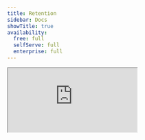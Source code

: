 ```yaml
---
title: Retention
sidebar: Docs
showTitle: true
availability:
  free: full
  selfServe: full
  enterprise: full
---
```


<iframe 
    src="https://www.youtube-nocookie.com/embed/2jQco8hEvTI?start=658"
    className="rounded shadow-xl"
/>

Retention shows you how many users return during subsequent periods. It's useful for answering questions like:

- Are new sign ups coming back to use your product after trying it?
- Is a new feature or user experience getting people to return? 
- What type of user retains the best?

Retention insights are also a vital tool for evaluating whether you've [achieved product-market fit](/founders/product-market-fit-game).

## Creating a retention insight

<ProductScreenshot
    imageLight = {"https://res.cloudinary.com/dmukukwp6/image/upload/retention_f69d5f3c7c.png"} 
    imageDark = {"https://res.cloudinary.com/dmukukwp6/image/upload/retention_dark_51d858a4d0.png"}
    alt="Retention config" 
    classes="rounded"
/>

Retention insights support both [events](/docs/data/events) and [actions](/docs/data/actions).

When you create a retention insight, you're defining two things:

1. A start event - an event or action that determines if the user or group should be included in the retention cohorts.
2. A return event - an event or action that the same user or group *returns* to perform. This tells us if they were *retained*.

It often, but not always, makes sense to use the same event or action for both.

<ProductScreenshot
    imageLight = {"https://res.cloudinary.com/dmukukwp6/image/upload/retention_product_interactions_light_5deef6c314.png"} 
    imageDark = {"https://res.cloudinary.com/dmukukwp6/image/upload/retention_product_interactions_dark_d3c93467e9.png"}
    alt="Retention config" 
    classes="rounded"
/>

In the example above, we use an action called **Product Interactions** for both. We group by **Unique users** and chose users who did the **Product Interactions** action for the first time during a seven-week period.

You can also:

- Analyze retention for groups of users, such as all users in the same organization, company, or account. This is useful if your customers are companies with many users, but not all of them are active. This [requires group analytics](/docs/product-analytics/group-analytics).

- Define the retention period by any number of hours, days, weeks, or months. To analyze retention across a whole year, for example, you should configure your insight to say "in the last 12 months".

- Filter your retention insights using filter groups, such as event properties (country, device, etc.), person properties (job title, company name, etc.), feature flags (users who have a flag enabled), and existing [cohorts](/docs/data/cohorts) (pre-defined groups of users).

- Choose between **first time** and **recurring** retention. **Recurring retention** counts a user or group as part of a cohort if they performed the start event during that time period, irrespective of if it was their first time or not. **First time retention** only counts a user or group as part of the cohort if it was their first time performing the start event.

- Add [breakdowns](#breakdowns) to see how retention varies across different properties.

- Set up a bunch more [advanced calculation options](#retention-calculation-options) like relative retention.

## Understanding retention insights

Retention insights are visualized in two ways:

1. A **retention graph**, where each cohorts retention is rendered in a comparable line or bar graph.
2. A **cohort retention table**, where the same data is shown in a table.

By default, both show the percentage of users who retained in each cohort relative to 'Week 0'.

<ProductScreenshot
    imageLight = {"https://res.cloudinary.com/dmukukwp6/image/upload/retention_light_805120c74c.png"} 
    imageDark = {"https://res.cloudinary.com/dmukukwp6/image/upload/retention_dark_c319006162.png"}
    alt="Retention config" 
    classes="rounded"
/>

Here's a breakdown of the columns in the table:

- **Column A** denotes the cohort. This retention insight is grouped by week, so it shows the date range of the six most recent weeks, and the seventh currently incomplete week. 

- **Column B** shows the size of each individual cohort. As noted earlier, retention insights default to unique users, but they can also use groups.

- **Column C** is 'Week 0' - i.e. the week in which the start event or action first took place. This is always 100% because all users in that cohort must perform the event to be included. This would be 'Hour 0', 'Day 0', or 'Month 0' if you choose a different time period.

- **Column D** is Week 2 - i.e. the second week after the cohort was created. In this example, 27.4% of the 'May 20 to May 26' cohort retained, or 372 users.

### Tips for analyzing retention insights

- Users cannot exist in more than one cohort - i.e. a user in the 'May 20 to May 26' won't also appear in the 'Jun 3 to Jun 9' cohort.

- Users can appear in more than one retention period - i.e. they could be counted in both 'Week 1' and 'Week 3', or all six weeks. This means that it's possible for a later period to have higher retention than an earlier period. This could suggest that users tend to return in a regular pattern - i.e. every few days or weeks - to perform a specific task.

- Retention insights only show you whether users performed an action or event, not how often. For that, create a [stickiness insight](/docs/product-analytics/stickiness).

- Periods in progress are marked with a tooltip indicating they're not yet complete. These periods will update as more data comes in.

- Clicking on a retention cell opens a modal with details about the specific users retained in that period, allowing for deeper analysis.

## Retention calculation options

- Select between two **retention reference** options: "Period 0" (default) and "Previous period". The reference determines how percentages are calculated - either relative to the initial cohort or the previous period.

- Choose between **weighted mean** (default) and **simple mean** for retention calculation. Weighted mean accounts for different cohort sizes when calculating the average retention, while simple mean treats all cohorts equally.

### Relative retention

There are two options for calculating retention percentage over time:

1. **Starting cohort size (default)**. The percentage of users or groups who returned compared to the *initial cohort size*. For example, if Day 3 shows 25% for a cohort, it means that 25% of the users who performed the start event returned on Day 3.

2. **Previous period**. The percentage of users or groups who returned compared to the *previous period*. With this option if Day 3 shows 40%, it means that 40% of the number of users who returned on Day 2 returned on Day 3. The option helps to see which time interval has the biggest percentage increase/drop offs in users.

<ProductScreenshot
    imageLight = {"https://res.cloudinary.com/dmukukwp6/image/upload/retention_toggle_light_991ef62419.png"} 
    imageDark = {"https://res.cloudinary.com/dmukukwp6/image/upload/retention_toggle_dark_2b08408b59.png"}
    alt="Retention reference toggle" 
    classes="rounded"
/>

### Returning time criteria

There are two options for calculating who is included in the returning cohort:

1. **On (default)**. Only users who returned (performed 'return event') **on** the specific time interval are included. This is useful when you feature requires users to come back in each and every time interval.

2. **On or after**. Also known as cumulative, rolling or unbounded retention. When selected, the retention number for a specific time interval, say Day 2, includes user who returned **on or after** Day 2 (i.e. users who returned on Day 3, Day 4,... are also counted in Day 2). This is essentially the inverse of your overall churn rate. It shows how many people used your product and eventually returned to find more value. This is useful for evaluating features that don't require users to come back in every time period.

### Mean calculation logic

You can choose between two different calculation options for the mean/average retention for each time interval.

1. **Simple**. Calculates the average retention rate across all cohorts by giving equal weight to each cohort, regardless of its size.

2. **Weighted**. Calculates the average retention rate by giving more weight to larger cohorts, accounting for different cohort sizes in the final mean.

## Breakdowns

You can breakdown your retention numbers and graph on event, person, group properties, and more. For example, breaking down the retention numbers by **Country Name** can help to see which countries have higher retention for the feature.

When using breakdowns, you see the mean retention for each breakdown value and can click on each row to expand and show each cohort with that breakdown value. There is also a dropdown selector which lets you filter the graph and table for a specific breakdown value.

<ProductScreenshot
    imageLight = "https://res.cloudinary.com/dmukukwp6/image/upload/Clean_Shot_2025_04_29_at_15_05_11_57dcd61f8c.png"
    imageDark = "https://res.cloudinary.com/dmukukwp6/image/upload/Clean_Shot_2025_04_29_at_15_04_52_389ae5f3c6.png"
    alt="Retention breakdown" 
    classes="rounded"
/>

The breakdown logic is implemented such that **both** the start and return event must have the same breakdown value. For example, when breaking down by browser, if the user performs the start event in Google Chrome but performs the return event in Firefox, the return event won't be counted in the breakdown results for Google Chrome. 

## Displaying retention insights

When saving a retention insight, there are two things to consider:

1. Whether you want it to show as a line or bar chart. Choose this on the chart when creating an insight.
2. Whether you want it to show as a chart or a table (or both) on a dashboard. Choose this after saving the insight by clicking on **Options** and then set it to **Show table only**, **Show graph only**, or **Show both**.

##  Retention vs. Stickiness

[Stickiness](/docs/product-analytics/stickiness) and retention insights can look very similar, but they tell you different things:

-  **Retention** measures the percentage of users who came back and performed an event within a given period **at least once**
-  **Stickiness** measures **how many** times within a period a user performed an event

Retention is good for seeing how well you're doing at keeping users engaged overall. Stickiness is useful for seeing deeply users are engaging with your product and helps you identify the most engaged users.